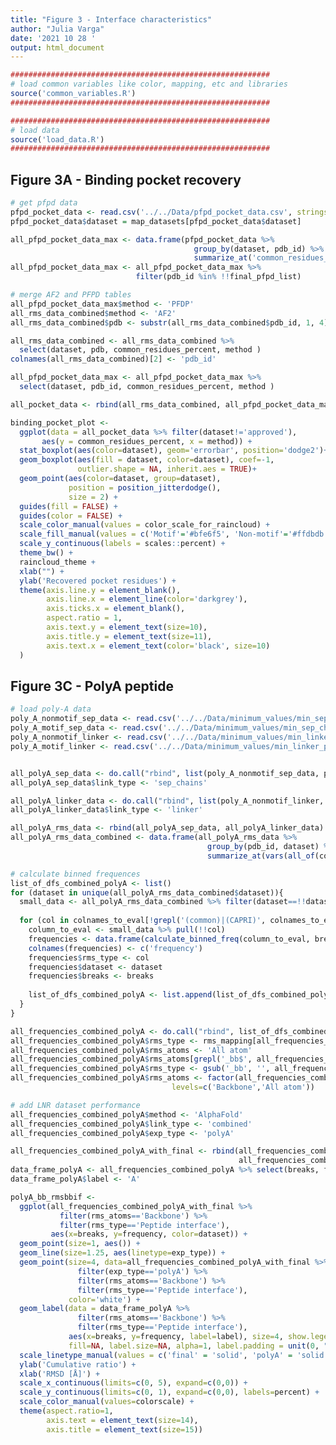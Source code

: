 ```yaml
---
title: "Figure 3 - Interface characteristics"
author: "Julia Varga"
date: '2021 10 28 '
output: html_document
---
```


```r
##########################################################
# load common variables like color, mapping, etc and libraries
source('common_variables.R')
##########################################################

##########################################################
# load data
source('load_data.R')
##########################################################
```

## Figure 3A - Binding pocket recovery
```r
# get pfpd data
pfpd_pocket_data <- read.csv('../../Data/pfpd_pocket_data.csv', stringsAsFactors = F, header = T)
pfpd_pocket_data$dataset = map_datasets[pfpd_pocket_data$dataset]

all_pfpd_pocket_data_max <- data.frame(pfpd_pocket_data %>% 
                                         group_by(dataset, pdb_id) %>% 
                                         summarize_at('common_residues_percent', max))
all_pfpd_pocket_data_max <- all_pfpd_pocket_data_max %>% 
                            filter(pdb_id %in% !!final_pfpd_list)
```

```r
# merge AF2 and PFPD tables
all_pfpd_pocket_data_max$method <- 'PFDP'
all_rms_data_combined$method <- 'AF2'
all_rms_data_combined$pdb <- substr(all_rms_data_combined$pdb_id, 1, 4)

all_rms_data_combined <- all_rms_data_combined %>% 
  select(dataset, pdb, common_residues_percent, method )
colnames(all_rms_data_combined)[2] <- 'pdb_id'

all_pfpd_pocket_data_max <- all_pfpd_pocket_data_max %>% 
  select(dataset, pdb_id, common_residues_percent, method )

all_pocket_data <- rbind(all_rms_data_combined, all_pfpd_pocket_data_max)
```

```r
binding_pocket_plot <-
  ggplot(data = all_pocket_data %>% filter(dataset!='approved'),
       aes(y = common_residues_percent, x = method)) +
  stat_boxplot(aes(color=dataset), geom='errorbar', position='dodge2')+
  geom_boxplot(aes(fill = dataset, color=dataset), coef=-1,
               outlier.shape = NA, inherit.aes = TRUE)+
  geom_point(aes(color=dataset, group=dataset),
             position = position_jitterdodge(), 
             size = 2) +
  guides(fill = FALSE) +
  guides(color = FALSE) +
  scale_color_manual(values = color_scale_for_raincloud) +
  scale_fill_manual(values = c('Motif'='#bfe6f5', 'Non-motif'='#ffdbdb')) +
  scale_y_continuous(labels = scales::percent) +
  theme_bw() +
  raincloud_theme +
  xlab("") +
  ylab('Recovered pocket residues') +
  theme(axis.line.y = element_blank(),
        axis.line.x = element_line(color='darkgrey'),
        axis.ticks.x = element_blank(),
        aspect.ratio = 1, 
        axis.text.y = element_text(size=10),
        axis.title.y = element_text(size=11),
        axis.text.x = element_text(color='black', size=10)
  ) 

```

## Figure 3C - PolyA peptide
```r

# load poly-A data
poly_A_nonmotif_sep_data <- read.csv('../../Data/minimum_values/min_sep_chains_polyA_nonmotif_new_columns.csv', stringsAsFactors = F)
poly_A_motif_sep_data <- read.csv('../../Data/minimum_values/min_sep_chains_polyA_motif_new_columns.csv', stringsAsFactors = F)
poly_A_nonmotif_linker <- read.csv('../../Data/minimum_values/min_linker_polyA_nonmotif_new_columns.csv', stringsAsFactors = F)
poly_A_motif_linker <- read.csv('../../Data/minimum_values/min_linker_polyA_motif_new_columns.csv', stringsAsFactors = F)


all_polyA_sep_data <- do.call("rbind", list(poly_A_nonmotif_sep_data, poly_A_motif_sep_data ))
all_polyA_sep_data$link_type <- 'sep_chains'

all_polyA_linker_data <- do.call("rbind", list(poly_A_nonmotif_linker, poly_A_motif_linker ))
all_polyA_linker_data$link_type <- 'linker'

all_polyA_rms_data <- rbind(all_polyA_sep_data, all_polyA_linker_data) %>% filter(pdb_id!='1lvm_AE')
all_polyA_rms_data_combined <- data.frame(all_polyA_rms_data %>%
                                            group_by(pdb_id, dataset) %>%
                                            summarize_at(vars(all_of(colnames_to_eval)), min))
```

```r
# calculate binned frequences
list_of_dfs_combined_polyA <- list()
for (dataset in unique(all_polyA_rms_data_combined$dataset)){
  small_data <- all_polyA_rms_data_combined %>% filter(dataset==!!dataset)
  
  for (col in colnames_to_eval[!grepl('(common)|(CAPRI)', colnames_to_eval)]){
    column_to_eval <- small_data %>% pull(!!col)
    frequencies <- data.frame(calculate_binned_freq(column_to_eval, breaks, length(column_to_eval)))
    colnames(frequencies) <- c('frequency')
    frequencies$rms_type <- col
    frequencies$dataset <- dataset
    frequencies$breaks <- breaks
    
    list_of_dfs_combined_polyA <- list.append(list_of_dfs_combined_polyA, frequencies)
  }
}

all_frequencies_combined_polyA <- do.call("rbind", list_of_dfs_combined_polyA)
all_frequencies_combined_polyA$rms_type <- rms_mapping[all_frequencies_combined_polyA$rms_type]
all_frequencies_combined_polyA$rms_atoms <- 'All atom'
all_frequencies_combined_polyA$rms_atoms[grepl('_bb$', all_frequencies_combined_polyA$rms_type)] <- 'Backbone'
all_frequencies_combined_polyA$rms_type <- gsub('_bb', '', all_frequencies_combined_polyA$rms_type)
all_frequencies_combined_polyA$rms_atoms <- factor(all_frequencies_combined_polyA$rms_atoms, 
                                    levels=c('Backbone','All atom'))

# add LNR dataset performance
all_frequencies_combined_polyA$method <- 'AlphaFold'
all_frequencies_combined_polyA$link_type <- 'combined'
all_frequencies_combined_polyA$exp_type <- 'polyA'

all_frequencies_combined_polyA_with_final <- rbind(all_frequencies_combined %>% filter(dataset != 'approved'), 
                                                   all_frequencies_combined_polyA)
data_frame_polyA <- all_frequencies_combined_polyA %>% select(breaks, frequency, rms_type, rms_atoms, dataset)
data_frame_polyA$label <- 'A'
```

```r
polyA_bb_rmsbbif <-
  ggplot(all_frequencies_combined_polyA_with_final %>% 
           filter(rms_atoms=='Backbone') %>% 
           filter(rms_type=='Peptide interface'), 
         aes(x=breaks, y=frequency, color=dataset)) +
  geom_point(size=1, aes()) +
  geom_line(size=1.25, aes(linetype=exp_type)) +
  geom_point(size=4, data=all_frequencies_combined_polyA_with_final %>% 
               filter(exp_type=='polyA') %>% 
               filter(rms_atoms=='Backbone') %>% 
               filter(rms_type=='Peptide interface'), 
             color='white') +
  geom_label(data = data_frame_polyA %>%
               filter(rms_atoms=='Backbone') %>%
               filter(rms_type=='Peptide interface'),
             aes(x=breaks, y=frequency, label=label), size=4, show.legend = FALSE,
             fill=NA, label.size=NA, alpha=1, label.padding = unit(0, "lines")) +
  scale_linetype_manual(values = c('final' = 'solid', 'polyA' = 'solid'), guide=F) +
  ylab('Cumulative ratio') +
  xlab('RMSD [Å]') +
  scale_x_continuous(limits=c(0, 5), expand=c(0,0)) +
  scale_y_continuous(limits=c(0, 1), expand=c(0,0), labels=percent) +
  scale_color_manual(values=colorscale) +
  theme(aspect.ratio=1, 
        axis.text = element_text(size=14),
        axis.title = element_text(size=15))
```

